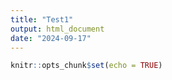```yaml
---
title: "Test1"
output: html_document
date: "2024-09-17"
---
```


```r
knitr::opts_chunk$set(echo = TRUE)
```

